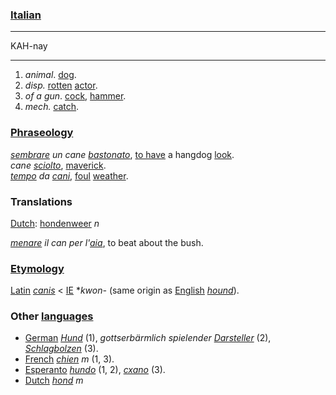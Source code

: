 ===[[Italian]]===

----
KAH-nay
----

#''animal''. [[dog]]. 
#''disp.'' [[rot|rotten]] [[actor]].
#''of a gun''. [[cock]], [[hammer]].
#''mech.'' [[catch]].

===[[Phraseology]]===

''[[sembrare]] un cane [[bastonare|bastonato]]'', [[to have]] a hangdog [[look]].<br>
''cane [[sciogliere|sciolto]]'', [[maverick]].<br>
''[[tempo]] da [[cani]]'', [[foul]] [[weather]].<br>

===Translations===
[[Dutch]]: [[hondenweer]] ''n''

''[[menare]] il can per l'[[aia]]'', to beat about the bush.

===[[Etymology]]===

[[Latin]] ''[[canis]]'' < [[Indoeuropean|IE]] *''kwon-'' (same origin as [[English]] ''[[hound]]'').

===Other [[language|languages]]===

*[[German]] ''[[Hund]]'' (1), ''gottserbärmlich spielender [[Darsteller]]'' (2), ''[[Schlagbolzen]]'' (3). 
*[[French]] ''[[chien]]'' ''m'' (1, 3).
*[[Esperanto]] ''[[hundo]]'' (1, 2), ''[[cxano]]'' (3).
*[[Dutch]] ''[[hond]]'' ''m''